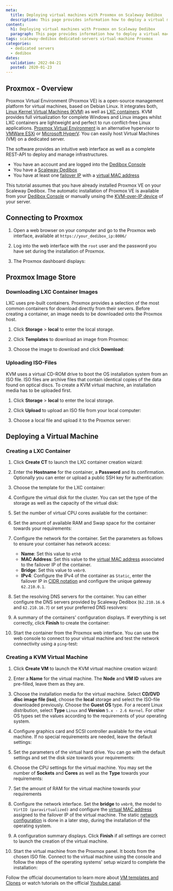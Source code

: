 ```yaml
---
meta:
  title: Deploying virtual machines with Proxmox on Scaleway Dedibox
  description: This page provides information how to deploy a virtual machine with Proxmox on Scaleway Dedibox.
content:
  h1: Deploying virtual machines with Proxmox on Scaleway Dedibox
  paragraph: This page provides information how to deploy a virtual machine with Proxmox on Scaleway Dedibox.
tags: scaleway-dedibox dedicated-servers virtual-machine Proxmox 
categories:
  - dedicated servers
  - dedibox
dates:
  validation: 2022-04-21
  posted: 2020-01-23
---
```


## Proxmox - Overview

Proxmox Virtual Environment (Proxmox VE) is a open-source management platform for virtual machines, based on Debian Linux. It integrates both, [Linux Kernel Virtual Machines (KVM)](https://www.linux-kvm.org/page/Main_Page) as well as [LXC containers](https://linuxcontainers.org/). KVM provides full virtualization for complete Windows and Linux images whilst LXC containers are lightweight and perfect to run conflict-free Linux applications. [Proxmox Virtual Environment](https://www.proxmox.com/en/) is an alternative hypervisor to [VMWare ESXi](/tutorials/configure-virtual-machine-esxi/) or [Microsoft HyperV](/tutorials/configure-vm-hyperv/). You can easily host Virtual Machines (VM) on a dedicated server.

The software provides an intuitive web interface as well as a complete REST-API to deploy and manage infrastructures.

<Message type="requirement">

- You have an account and are logged into the [Dedibox Console](https://console.online.net)
- You have a [Scaleway Dedibox](http://www.scaleway.com/en/dedibox)
- You have at least one [failover IP](/dedibox-network/ip-failover/concepts#failover-ips) with a [virtual MAC address](/dedibox-network/ip-failover/concepts#virtual-mac-address)

</Message>

<Message type="note">

This tutorial assumes that you have already installed Proxmox VE on your Scaleway Dedibox. The automatic installation of Proxmox VE is available from your [Dedibox Console](https://console.online.net) 
or manually unsing the [KVM-over-IP device](/dedibox/dedicated-servers/concepts/#ipmi) of your server.

</Message>

## Connecting to Proxmox

1. Open a web browser on your computer and go to the Proxmox web interface, available at `https://your_dedibox_ip:8006/`

2. Log into the web interface with the `root` user and the password you have set during the installation of Proxmox.

3. The Proxmox dashboard displays:

  <Lightbox src="scaleway-proxmox_dashboard.webp" width="800" alt="" />

## Proxmox Image Store

### Downloading LXC Container Images

LXC uses pre-built containers. Proxmox provides a selection of the most common containers for download directly from their servers. Before creating a container, an image needs to be downloaded onto the Proxmox host.

1. Click **Storage** > **local** to enter the local storage.

2. Click **Templates** to download an image from Proxmox:

  <Lightbox src="scaleway-proxmox_templates.webp" width="800" alt="" />

3. Choose the image to download and click **Download**:

  <Lightbox src="scaleway-proxmox_templates_dl.webp" width="800" alt="" />

### Uploading ISO-Files

KVM uses a virtual CD-ROM drive to boot the OS installation system from an ISO file.
ISO files are archive files that contain identical copies of the data found on optical discs. To create a KVM virtual machine, an installation media has to be uploaded first.

1. Click **Storage** > **local** to enter the local storage.

2. Click **Upload** to upload an ISO file from your local computer:

  <Lightbox src="scaleway-proxmox_iso_upload.webp" width="600" alt="" />

3. Choose a local file and upload it to the Proxmox server:

  <Lightbox src="scaleway-proxmox_kvm_upload_iso.webp" width="250" alt="" />

## Deploying a Virtual Machine

### Creating a LXC Container

1. Click **Create CT** to launch the LXC container creation wizard:

  <Lightbox src="scaleway-proxmox_create_ct.webp" width="800" alt="" />

2. Enter the **Hostname** for the container, a **Password** and its confirmation. Optionally you can enter or upload a public SSH key for authentication:

  <Lightbox src="scaleway-proxmox_ct_general_01.webp" width="500" alt="" />

3. Choose the template for the LXC container:

  <Lightbox src="scaleway-proxmox_ct_template_02.webp" width="500" alt="" />

4. Configure the virtual disk for the cluster. You can set the type of the storage as well as the capacity of the virtual disk:

  <Lightbox src="scaleway-proxmox_ct_disk_03.webp" width="500" alt="" />

5. Set the number of virtual CPU cores available for the container:

  <Lightbox src="scaleway-proxmox_ct_cpu_04.webp" width="500" alt="" />

6. Set the amount of available RAM and Swap space for the container towards your requirements:

  <Lightbox src="scaleway-proxmox_ct_ram_05.webp" width="500" alt="" />

7. Configure the network for the container. Set the parameters as follows to ensure your container has network access:

    - **Name**: Set this value to `eth0`
    - **MAC Address**: Set this value to the [virtual MAC address](/dedibox-network/ip-failover/concepts#virtual-mac-address) associated to the failover IP of the container.
    - **Bridge**: Set this value to `vmbr0`.
    - **IPv4**: Configure the IPv4 of the container as `Static`, enter the failover IP in [CIDR notation](https://en.wikipedia.org/wiki/Classless_Inter-Domain_Routing#CIDR_notation) and configure the unique gateway `62.210.0.1`.

  <Lightbox src="scaleway-proxmox_ct_eth_06.webp" width="500" alt="" />

8. Set the resolving DNS servers for the container. You can either configure the DNS servers provided by Scaleway Dedibox (`62.210.16.6` and `62.210.16.7`) or set your preferred DNS resolvers:

  <Lightbox src="scaleway-proxmox_ct_dns_07.webp" width="500" alt="" />

9. A summary of the containers' configuration displays. If everything is set correctly, click **Finish** to create the container:

  <Lightbox src="scaleway-proxmox_ct_summary_08.webp" width="500" alt="" />

10. Start the container from the Proxmox web interface. You can use the web console to connect to your virtual machine and test the network connectivity using a `ping`-test:

  <Lightbox src="scaleway-proxmox_ct_ping_09.webp" width="800" alt="" />

### Creating a KVM Virtual Machine

1. Click **Create VM** to launch the KVM virtual machine creation wizard:

  <Lightbox src="scaleway-proxmox_kvm_create.webp" width="800" alt="" />

2. Enter a **Name** for the virtual machine. The **Node** and **VM ID** values are pre-filled, leave them as they are.

  <Lightbox src="scaleway-proxmox_kvm_create_01.webp" width="500" alt="" />

3. Choose the installation media for the virtual machine. Select **CD/DVD disc image file (iso)**, choose the **local** storage and select the ISO-file downloaded previously. Choose the **Guest OS** type. For a recent Linux distribution, select **Type** `Linux` and **Version** `5.x - 2.6 Kernel`. For other OS types set the values according to the requirements of your operating system.

  <Lightbox src="scaleway-proxmox_kvm_os_02.webp" width="500" alt="" />

4. Configure graphics card and SCSI controller available for the virtual machine. If no special requirements are needed, leave the default settings:

  <Lightbox src="scaleway-proxmox_kvm_system_03.webp" width="500" alt="" />

5. Set the parameters of the virtual hard drive. You can go with the default settings and set the disk size towards your requirements:

  <Lightbox src="scaleway-proxmox_kvm_hdd_04.webp" width="500" alt="" />

6. Choose the CPU settings for the virtual machine. You may set the number of **Sockets** and **Cores** as well as the **Type** towards your requirements:

  <Lightbox src="scaleway-proxmox_kvm_cpu_05.webp" width="500" alt="" />

7. Set the amount of RAM for the virtual machine towards your requirements

8. Configure the network interface. Set the **bridge** to `vmbr0`, the model to `VirtIO (paravirtualized)` and configure the [virtual MAC address](/dedibox-network/ip-failover/concepts#virtual-mac-address) assigned to the failover IP of the virtual machine. The static [network configuration](/compute/elastic-metal/how-to/configure-flexible-ip/) is done in a later step, during the installation of the operating system.


9. A configuration summary displays. Click **Finish** if all settings are correct to launch the creation of the virtual machine.

  <Lightbox src="scaleway-proxmox_kvm_summary_08.webp" width="500" alt="" />

10. Start the virtual machine from the Proxmox panel. It boots from the chosen ISO file. Connect to the virtual machine using the console and follow the steps of the operating systems' setup wizard to complete the installation:

  <Lightbox src="scaleway-proxmox_kvm_install_09.webp" width="800" alt="" />


<Message type="tip">

Follow the official documentation to learn more about [VM templates and Clones](https://pve.proxmox.com/wiki/VM_Templates_and_Clones) or watch tutorials on the official [Youtube canal](https://www.youtube.com/user/ProxmoxVE).

</Message>
